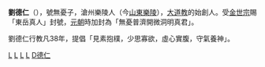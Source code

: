 {{expand|time=2015-11-06T05:04:30+00:00}}
{{unreferenced|time=2015-11-06T05:04:30+00:00}}
'''劉德仁'''（{{bd|1122年||1180年|catIdx=L}}），號無憂子，滄州樂陵人（今[[山東|山東]][[樂陵|樂陵]]），[[大道教|大道教]]的始創人。受[[金世宗|金世宗]]賜「東岳真人」封號，[[元朝|元朝]]時加封為「無憂普濟開微洞明真君」。

劉德仁行教凡38年，提倡「見素抱樸，少思寡欲，虛心實腹，守氣養神」。

[[Category:金朝道士|L]]
[[Category:山东道教人物|L]]
[[Category:道派创始人|L]]
[[Category:乐陵人|L]]
[[Category:刘姓|D德仁]]